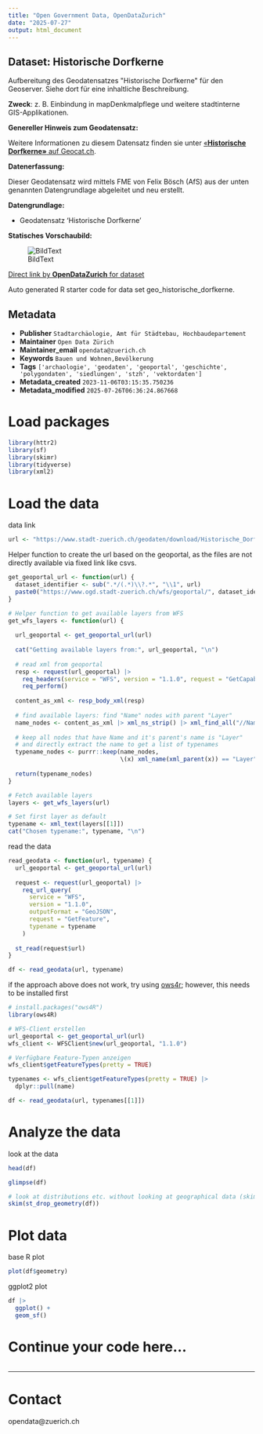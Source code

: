 ```yaml
---
title: "Open Government Data, OpenDataZurich"
date: "2025-07-27"
output: html_document
---
```


## Dataset: Historische Dorfkerne

Aufbereitung des Geodatensatzes &quot;Historische Dorfkerne&quot; für den Geoserver. Siehe dort für eine inhaltliche Beschreibung.

**Zweck**: z. B. Einbindung in mapDenkmalpflege und weitere stadtinterne GIS-Applikationen.

**Genereller Hinweis zum Geodatensatz:**


Weitere Informationen zu diesem Datensatz finden sie unter [«**Historische Dorfkerne»** auf Geocat.ch](https://www.geocat.ch/geonetwork/srv/ger/catalog.search#/metadata/e516a999-c661-d7bd-a696-53050dd286c5).				
			   

**Datenerfassung:**

Dieser Geodatensatz wird mittels FME von Felix Bösch (AfS) aus der unten genannten Datengrundlage abgeleitet und neu erstellt.

**Datengrundlage:**

* Geodatensatz 'Historische Dorfkerne'

**Statisches Vorschaubild:**

![BildText](https://www.gis.stadt-zuerich.ch/zueriplan_docs/geocat/e516a999-c661-d7bd-a696-53050dd286c5.png)



[Direct link by **OpenDataZurich** for dataset](https://data.stadt-zuerich.ch/dataset/geo_historische_dorfkerne)

Auto generated R starter code for data set geo_historische_dorfkerne.

## Metadata

- **Publisher** `Stadtarchäologie, Amt für Städtebau, Hochbaudepartement`
- **Maintainer** `Open Data Zürich`
- **Maintainer_email** `opendata@zuerich.ch`
- **Keywords** `Bauen und Wohnen,Bevölk­erung`
- **Tags** `['archaologie', 'geodaten', 'geoportal', 'geschichte', 'polygondaten', 'siedlungen', 'stzh', 'vektordaten']`
- **Metadata_created** `2023-11-06T03:15:35.750236`
- **Metadata_modified** `2025-07-26T06:36:24.867668`


# Load packages

```r
library(httr2)
library(sf)
library(skimr)
library(tidyverse)
library(xml2)
```

# Load the data

data link
```r
url <- "https://www.stadt-zuerich.ch/geodaten/download/Historische_Dorfkerne?format=geojson_link"
```


Helper function to create the url based on the geoportal, as the files are not directly available via fixed link like csvs.
```r
get_geoportal_url <- function(url) {
  dataset_identifier <- sub(".*/(.*)\\?.*", "\\1", url)
  paste0("https://www.ogd.stadt-zuerich.ch/wfs/geoportal/", dataset_identifier)
}
```

```r
# Helper function to get available layers from WFS
get_wfs_layers <- function(url) {
  
  url_geoportal <- get_geoportal_url(url)
  
  cat("Getting available layers from:", url_geoportal, "\n")
  
  # read xml from geoportal
  resp <- request(url_geoportal) |> 
    req_headers(service = "WFS", version = "1.1.0", request = "GetCapabilities") |> 
    req_perform()
  
  content_as_xml <- resp_body_xml(resp)
  
  # find available layers: find "Name" nodes with parent "Layer"
  name_nodes <- content_as_xml |> xml_ns_strip() |> xml_find_all("//Name")
  
  # keep all nodes that have Name and it's parent's name is "Layer"
  # and directly extract the name to get a list of typenames
  typename_nodes <- purrr::keep(name_nodes,
                                \(x) xml_name(xml_parent(x)) == "Layer")
  
  return(typename_nodes)
}

# Fetch available layers
layers <- get_wfs_layers(url)

# Set first layer as default
typename <- xml_text(layers[[1]])
cat("Chosen typename:", typename, "\n")
```

read the data
```r
read_geodata <- function(url, typename) {
  url_geoportal <- get_geoportal_url(url)
  
  request <- request(url_geoportal) |>
    req_url_query(
      service = "WFS",
      version = "1.1.0",
      outputFormat = "GeoJSON",
      request = "GetFeature",
      typename = typename
    )
  
  st_read(request$url)
}

df <- read_geodata(url, typename)
```

if the approach above does not work, try using [ows4r](https://eblondel.github.io/ows4R/); however, this needs to be installed first
```r
# install.packages("ows4R")
library(ows4R)

# WFS-Client erstellen
url_geoportal <- get_geoportal_url(url)
wfs_client <- WFSClient$new(url_geoportal, "1.1.0")

# Verfügbare Feature-Typen anzeigen
wfs_client$getFeatureTypes(pretty = TRUE)

typenames <- wfs_client$getFeatureTypes(pretty = TRUE) |> 
  dplyr::pull(name)

df <- read_geodata(url, typenames[[1]])
```

# Analyze the data

look at the data
```r
head(df)
```

```r
glimpse(df)
```

```r
# look at distributions etc. without looking at geographical data (skim cannot deal with geometries)
skim(st_drop_geometry(df))
```

# Plot data

base R plot
```r
plot(df$geometry)
```

ggplot2 plot
```r
df |>
  ggplot() +
  geom_sf()
```

# Continue your code here...

```r

```

------------------------------------------------------------------------

# Contact

opendata@zuerich.ch
